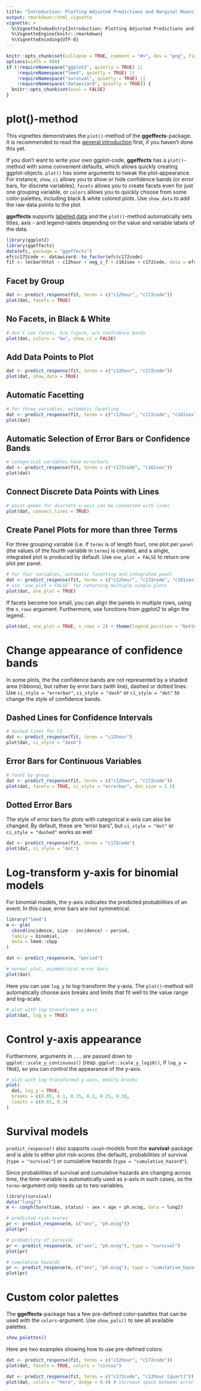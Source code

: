```yaml
---
title: "Introduction: Plotting Adjusted Predictions and Marginal Means"
output: rmarkdown::html_vignette
vignette: >
  %\VignetteIndexEntry{Introduction: Plotting Adjusted Predictions and Marginal Means}
  %\VignetteEngine{knitr::rmarkdown}
  %\VignetteEncoding{UTF-8}
---
```


```r
knitr::opts_chunk$set(collapse = TRUE, comment = "#>", dev = "png", fig.width = 7, fig.height = 4, message = FALSE, warning = FALSE)
options(width = 800)
if (!requireNamespace("ggplot2", quietly = TRUE) ||
    !requireNamespace("lme4", quietly = TRUE) ||
    !requireNamespace("survival", quietly = TRUE) ||
    !requireNamespace("datawizard", quietly = TRUE)) {
  knitr::opts_chunk$set(eval = FALSE)
}
```

# plot()-method

This vignettes demonstrates the `plot()`-method of the **ggeffects**-package. It is recommended to read the [general introduction](ggeffects.html) first, if you haven't done this yet.

If you don't want to write your own ggplot-code, **ggeffects** has a `plot()`-method with some convenient defaults, which allows quickly creating ggplot-objects. `plot()` has some arguments to tweak the plot-appearance. For instance, `show_ci` allows you to show or hide confidence bands (or error bars, for discrete variables), `facets` allows you to create facets even for just one grouping variable, or `colors` allows you to quickly choose from some color-palettes, including black & white colored plots. Use `show_data` to add the raw data points to the plot.

**ggeffects** supports [labelled data](https://strengejacke.github.io/sjlabelled/) and the `plot()`-method automatically sets titles, axis - and legend-labels depending on the value and variable labels of the data.

```r
library(ggplot2)
library(ggeffects)
data(efc, package = "ggeffects")
efc$c172code <- datawizard::to_factor(efc$c172code)
fit <- lm(barthtot ~ c12hour + neg_c_7 + c161sex + c172code, data = efc)
```

## Facet by Group

```r
dat <- predict_response(fit, terms = c("c12hour", "c172code"))
plot(dat, facets = TRUE)
```

## No Facets, in Black & White

```r
# don't use facets, b/w figure, w/o confidence bands
plot(dat, colors = "bw", show_ci = FALSE)
```

## Add Data Points to Plot

```r
dat <- predict_response(fit, terms = c("c12hour", "c172code"))
plot(dat, show_data = TRUE)
```

## Automatic Facetting

```r
# for three variables, automatic facetting
dat <- predict_response(fit, terms = c("c12hour", "c172code", "c161sex"))
plot(dat)
```

## Automatic Selection of Error Bars or Confidence Bands

```r
# categorical variables have errorbars
dat <- predict_response(fit, terms = c("c172code", "c161sex"))
plot(dat)
```

## Connect Discrete Data Points with Lines

```r
# point-geoms for discrete x-axis can be connected with lines
plot(dat, connect_lines = TRUE)
```

## Create Panel Plots for more than three Terms

For three grouping variable (i.e. if `terms` is of length four), one plot per `panel` (the values of the fourth variable in `terms`) is created, and a single, integrated plot is produced by default. Use `one_plot = FALSE` to return one plot per panel.

```r
# for four variables, automatic facetting and integrated panel
dat <- predict_response(fit, terms = c("c12hour", "c172code", "c161sex", "neg_c_7"))
# use 'one_plot = FALSE' for returning multiple single plots
plot(dat, one_plot = TRUE)
```

If facets become too small, you can align the panels in multiple rows, using the `n_rows` argument. Furthermore, use functions from *ggplot2* to align the legend.

```r
plot(dat, one_plot = TRUE, n_rows = 2) + theme(legend.position = "bottom")
```

# Change appearance of confidence bands

In some plots, the the confidence bands are not represented by a shaded area (ribbons), but rather by error bars (with line), dashed or dotted lines. Use `ci_style = "errorbar"`, `ci_style = "dash"` or `ci_style = "dot"` to change the style of confidence bands.

## Dashed Lines for Confidence Intervals

```r
# dashed lines for CI
dat <- predict_response(fit, terms = "c12hour")
plot(dat, ci_style = "dash")
```

## Error Bars for Continuous Variables

```r
# facet by group
dat <- predict_response(fit, terms = c("c12hour", "c172code"))
plot(dat, facets = TRUE, ci_style = "errorbar", dot_size = 1.5)
```

## Dotted Error Bars

The style of error bars for plots with categorical x-axis can also be changed. By default, these are "error bars", but `ci_style = "dot"` or `ci_style = "dashed"` works as well

```r
dat <- predict_response(fit, terms = "c172code")
plot(dat, ci_style = "dot")
```

# Log-transform y-axis for binomial models

For binomial models, the y-axis indicates the predicted probabilities of an event. In this case, error bars are not symmetrical.

```r
library("lme4")
m <- glm(
  cbind(incidence, size - incidence) ~ period,
  family = binomial,
  data = lme4::cbpp
)

dat <- predict_response(m, "period")

# normal plot, asymmetrical error bars
plot(dat)
```

Here you can use `log_y` to log-transform the y-axis. The `plot()`-method will automatically choose axis breaks and limits that fit well to the value range and log-scale.

```r
# plot with log-transformed y-axis
plot(dat, log_y = TRUE)
```

# Control y-axis appearance

Furthermore, arguments in `...` are passed down to `ggplot::scale_y_continuous()` (resp. `ggplot::scale_y_log10()`, if `log_y = TRUE`), so you can control the appearance of the y-axis.

```r
# plot with log-transformed y-axis, modify breaks
plot(
  dat, log_y = TRUE,
  breaks = c(0.05, 0.1, 0.15, 0.2, 0.25, 0.3),
  limits = c(0.01, 0.3)
)
```

# Survival models

`predict_response()` also supports `coxph`-models from the **survival**-package and is able to either plot risk-scores (the default), probabilities of survival (`type = "survival"`) or cumulative hazards (`type = "cumulative_hazard"`).

Since probabilities of survival and cumulative hazards are changing across time, the time-variable is automatically used as x-axis in such cases, so the `terms`-argument only needs up to two variables.

```r
library(survival)
data("lung2")
m <- coxph(Surv(time, status) ~ sex + age + ph.ecog, data = lung2)

# predicted risk-scores
pr <- predict_response(m, c("sex", "ph.ecog"))
plot(pr)
```

```r
# probability of survival
pr <- predict_response(m, c("sex", "ph.ecog"), type = "survival")
plot(pr)
```

```r
# cumulative hazards
pr <- predict_response(m, c("sex", "ph.ecog"), type = "cumulative_hazard")
plot(pr)
```

# Custom color palettes

The **ggeffects**-package has a few pre-defined color-palettes that can be used with the `colors`-argument. Use `show_pals()` to see all available palettes.

```r
show_palettes()
```

Here are two examples showing how to use pre-defined colors:

```r
dat <- predict_response(fit, terms = c("c12hour", "c172code"))
plot(dat, facets = TRUE, colors = "circus")
```

```r
dat <- predict_response(fit, terms = c("c172code", "c12hour [quart]"))
plot(dat, colors = "hero", dodge = 0.4) # increase space between error bars
```
